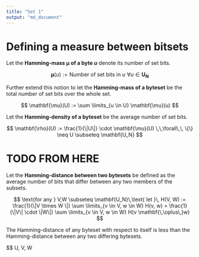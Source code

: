 ```yaml
---
title: "Set 1"
output: "md_document"
---
```


\newcommand{\ubytes}{\mathbf{U_N}}
\newcommand{\xor}{\mathbf{\,\oplus\,}}
\newcommand{\hmass}{\mathbf{\mu}}
\newcommand{\hdens}{\mathbf{\rho}}

# Defining a measure between bitsets

Let the **Hamming-mass $\hmass$ of a byte $u$** denote its number of set bits.

$$
\hmass(u) := \text{Number of set bits in }u \,\, \forall u \in \ubytes 
$$

Further extend this notion to let the **Hamming-mass of a byteset** be the total number of set bits over the whole set.

$$
\hmass(U) := \sum \limits_{u \in U} \hmass(u)
$$

Let the **Hamming-density of a byteset** be the average number of set bits.

$$
\hdens(U) := \frac{1}{\|U\|} \cdot \hmass(U) \,\,\forall\,\, \{\} \neq U \subseteq \ubytes
$$

#  TODO FROM HERE
Let the **Hamming-distance between two bytesets** be defined as the average number of bits that differ between any two members of the subsets.

$$
\text{for any } V,W \subseteq \ubytes \,\text{ let }\, H(V, W) := \frac{1}{\|V \times W \|} \sum \limits_{v \in V, w \in W} H(v, w) = \frac{1}{\|V\| \cdot \|W\|} \sum \limits_{v \in V, w \in W} H(v \xor w)
$$

The Hamming-distance of any byteset with respect to itself is less than the Hamming-distance between any two differing bytesets.

$$
\forall U, V, W \subset \ubytes

